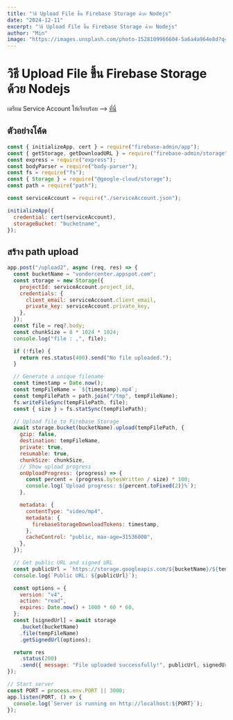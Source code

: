 ```yaml
---
title: "วิธี Upload File ขึ้น Firebase Storage ด้วย Nodejs"
date: "2024-12-11"
excerpt: "วิธี Upload File ขึ้น Firebase Storage ด้วย Nodejs"
author: "Min"
image: "https://images.unsplash.com/photo-1528109966604-5a6a4a964e8d?q=80&w=1974&auto=format&fit=crop&ixlib=rb-4.0.3&ixid=M3wxMjA3fDB8MHxwaG90by1wYWdlfHx8fGVufDB8fHx8fA%3D%3D"
---
```


# วิธี Upload File ขึ้น Firebase Storage ด้วย Nodejs

เตรียม Service Account ให้เรียบร้อย --> [ที่นี่](https://firebase.google.com/docs/admin/setup?hl=th)

## ตัวอย่างโค้ด

```js
const { initializeApp, cert } = require("firebase-admin/app");
const { getStorage, getDownloadURL } = require("firebase-admin/storage");
const express = require("express");
const bodyParser = require("body-parser");
const fs = require("fs");
const { Storage } = require("@google-cloud/storage");
const path = require("path");

const serviceAccount = require("./serviceAccount.json");

initializeApp({
  credential: cert(serviceAccount),
  storageBucket: "bucketname",
});
```

## สร้าง path upload

```js
app.post("/upload2", async (req, res) => {
  const bucketName = "vondercenter.appspot.com";
  const storage = new Storage({
    projectId: serviceAccount.project_id,
    credentials: {
      client_email: serviceAccount.client_email,
      private_key: serviceAccount.private_key,
    },
  });
  const file = req?.body;
  const chunkSize = 8 * 1024 * 1024;
  console.log("file : ,", file);

  if (!file) {
    return res.status(400).send("No file uploaded.");
  }

  // Generate a unique filename
  const timestamp = Date.now();
  const tempFileName = `${timestamp}.mp4`;
  const tempFilePath = path.join("/tmp", tempFileName);
  fs.writeFileSync(tempFilePath, file);
  const { size } = fs.statSync(tempFilePath);

  // Upload file to Firebase Storage
  await storage.bucket(bucketName).upload(tempFilePath, {
    gzip: false,
    destination: tempFileName,
    private: true,
    resumable: true,
    chunkSize: chunkSize,
    // Show upload progress
    onUploadProgress: (progress) => {
      const percent = (progress.bytesWritten / size) * 100;
      console.log(`Upload progress: ${percent.toFixed(2)}%`);
    },

    metadata: {
      contentType: "video/mp4",
      metadata: {
        firebaseStorageDownloadTokens: timestamp,
      },
      cacheControl: "public, max-age=31536000",
    },
  });

  // Get public URL and signed URL
  const publicUrl = `https://storage.googleapis.com/${bucketName}/${tempFileName}`;
  console.log(`Public URL: ${publicUrl}`);

  const options = {
    version: "v4",
    action: "read",
    expires: Date.now() + 1000 * 60 * 60,
  };
  const [signedUrl] = await storage
    .bucket(bucketName)
    .file(tempFileName)
    .getSignedUrl(options);

  return res
    .status(200)
    .send({ message: "File uploaded successfully!", publicUrl, signedUrl });
});

// Start server
const PORT = process.env.PORT || 3000;
app.listen(PORT, () => {
  console.log(`Server is running on http://localhost:${PORT}`);
});
```
